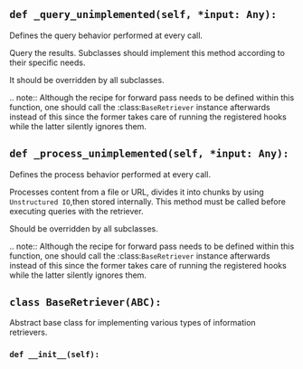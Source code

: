 <a id="camel.retrievers.base"></a>

<a id="camel.retrievers.base._query_unimplemented"></a>

## `def _query_unimplemented(self, *input: Any):`

Defines the query behavior performed at every call.

Query the results. Subclasses should implement this
method according to their specific needs.

It should be overridden by all subclasses.

.. note::
Although the recipe for forward pass needs to be defined within
this function, one should call the :class:`BaseRetriever` instance
afterwards instead of this since the former takes care of running the
registered hooks while the latter silently ignores them.

<a id="camel.retrievers.base._process_unimplemented"></a>

## `def _process_unimplemented(self, *input: Any):`

Defines the process behavior performed at every call.

Processes content from a file or URL, divides it into chunks by
using `Unstructured IO`,then stored internally. This method must be
called before executing queries with the retriever.

Should be overridden by all subclasses.

.. note::
Although the recipe for forward pass needs to be defined within
this function, one should call the :class:`BaseRetriever` instance
afterwards instead of this since the former takes care of running the
registered hooks while the latter silently ignores them.

<a id="camel.retrievers.base.BaseRetriever"></a>

## `class BaseRetriever(ABC):`

Abstract base class for implementing various types of information
retrievers.

<a id="camel.retrievers.base.BaseRetriever.__init__"></a>

### `def __init__(self):`
